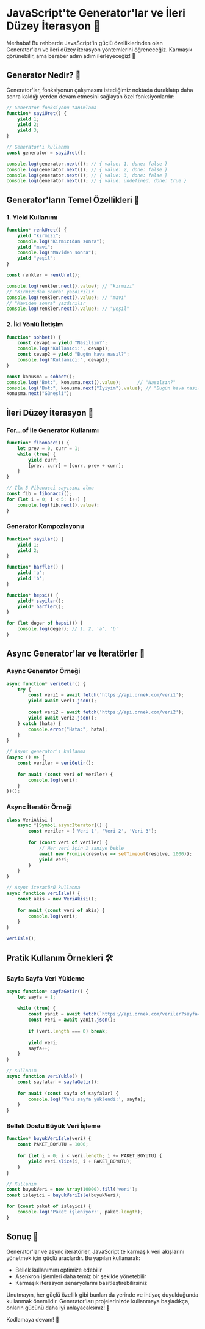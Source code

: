 # JavaScript'te Generator'lar ve İleri Düzey İterasyon 🔄

Merhaba! Bu rehberde JavaScript'in güçlü özelliklerinden olan Generator'ları ve ileri düzey iterasyon yöntemlerini öğreneceğiz. Karmaşık görünebilir, ama beraber adım adım ilerleyeceğiz! 🚀

## Generator Nedir? 🌱

Generator'lar, fonksiyonun çalışmasını istediğimiz noktada duraklatıp daha sonra kaldığı yerden devam etmesini sağlayan özel fonksiyonlardır:

```javascript
// Generator fonksiyonu tanımlama
function* sayiUret() {
    yield 1;
    yield 2;
    yield 3;
}

// Generator'ı kullanma
const generator = sayiUret();

console.log(generator.next()); // { value: 1, done: false }
console.log(generator.next()); // { value: 2, done: false }
console.log(generator.next()); // { value: 3, done: false }
console.log(generator.next()); // { value: undefined, done: true }
```

## Generator'ların Temel Özellikleri 🎯

### 1. Yield Kullanımı

```javascript
function* renkUret() {
    yield "kırmızı";
    console.log("Kırmızıdan sonra");
    yield "mavi";
    console.log("Maviden sonra");
    yield "yeşil";
}

const renkler = renkUret();

console.log(renkler.next().value); // "kırmızı"
// "Kırmızıdan sonra" yazdırılır
console.log(renkler.next().value); // "mavi"
// "Maviden sonra" yazdırılır
console.log(renkler.next().value); // "yeşil"
```

### 2. İki Yönlü İletişim

```javascript
function* sohbet() {
    const cevap1 = yield "Nasılsın?";
    console.log("Kullanıcı:", cevap1);
    const cevap2 = yield "Bugün hava nasıl?";
    console.log("Kullanıcı:", cevap2);
}

const konusma = sohbet();
console.log("Bot:", konusma.next().value);      // "Nasılsın?"
console.log("Bot:", konusma.next("İyiyim").value); // "Bugün hava nasıl?"
konusma.next("Güneşli");
```

## İleri Düzey İterasyon 🔄

### For...of ile Generator Kullanımı

```javascript
function* fibonacci() {
    let prev = 0, curr = 1;
    while (true) {
        yield curr;
        [prev, curr] = [curr, prev + curr];
    }
}

// İlk 5 Fibonacci sayısını alma
const fib = fibonacci();
for (let i = 0; i < 5; i++) {
    console.log(fib.next().value);
}
```

### Generator Kompozisyonu

```javascript
function* sayilar() {
    yield 1;
    yield 2;
}

function* harfler() {
    yield 'a';
    yield 'b';
}

function* hepsi() {
    yield* sayilar();
    yield* harfler();
}

for (let deger of hepsi()) {
    console.log(deger); // 1, 2, 'a', 'b'
}
```

## Async Generator'lar ve İteratörler 🔄

### Async Generator Örneği

```javascript
async function* veriGetir() {
    try {
        const veri1 = await fetch('https://api.ornek.com/veri1');
        yield await veri1.json();
        
        const veri2 = await fetch('https://api.ornek.com/veri2');
        yield await veri2.json();
    } catch (hata) {
        console.error("Hata:", hata);
    }
}

// Async generator'ı kullanma
(async () => {
    const veriler = veriGetir();
    
    for await (const veri of veriler) {
        console.log(veri);
    }
})();
```

### Async İteratör Örneği

```javascript
class VeriAkisi {
    async *[Symbol.asyncIterator]() {
        const veriler = ['Veri 1', 'Veri 2', 'Veri 3'];
        
        for (const veri of veriler) {
            // Her veri için 1 saniye bekle
            await new Promise(resolve => setTimeout(resolve, 1000));
            yield veri;
        }
    }
}

// Async iteratörü kullanma
async function veriIsle() {
    const akis = new VeriAkisi();
    
    for await (const veri of akis) {
        console.log(veri);
    }
}

veriIsle();
```

## Pratik Kullanım Örnekleri 🛠️

### Sayfa Sayfa Veri Yükleme

```javascript
async function* sayfaGetir() {
    let sayfa = 1;
    
    while (true) {
        const yanit = await fetch(`https://api.ornek.com/veriler?sayfa=${sayfa}`);
        const veri = await yanit.json();
        
        if (veri.length === 0) break;
        
        yield veri;
        sayfa++;
    }
}

// Kullanım
async function veriYukle() {
    const sayfalar = sayfaGetir();
    
    for await (const sayfa of sayfalar) {
        console.log('Yeni sayfa yüklendi:', sayfa);
    }
}
```

### Bellek Dostu Büyük Veri İşleme

```javascript
function* buyukVeriIsle(veri) {
    const PAKET_BOYUTU = 1000;
    
    for (let i = 0; i < veri.length; i += PAKET_BOYUTU) {
        yield veri.slice(i, i + PAKET_BOYUTU);
    }
}

// Kullanım
const buyukVeri = new Array(10000).fill('veri');
const isleyici = buyukVeriIsle(buyukVeri);

for (const paket of isleyici) {
    console.log('Paket işleniyor:', paket.length);
}
```

## Sonuç 🎉

Generator'lar ve async iteratörler, JavaScript'te karmaşık veri akışlarını yönetmek için güçlü araçlardır. Bu yapıları kullanarak:

- Bellek kullanımını optimize edebilir
- Asenkron işlemleri daha temiz bir şekilde yönetebilir
- Karmaşık iterasyon senaryolarını basitleştirebilirsiniz

Unutmayın, her güçlü özellik gibi bunları da yerinde ve ihtiyaç duyulduğunda kullanmak önemlidir. Generator'ları projelerinizde kullanmaya başladıkça, onların gücünü daha iyi anlayacaksınız! 💪

Kodlamaya devam! 🚀